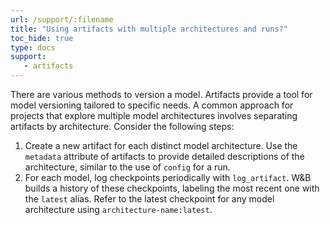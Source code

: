 ```yaml
---
url: /support/:filename
title: "Using artifacts with multiple architectures and runs?"
toc_hide: true
type: docs
support:
   - artifacts
---
```

There are various methods to version a model. Artifacts provide a tool for model versioning tailored to specific needs. A common approach for projects that explore multiple model architectures involves separating artifacts by architecture. Consider the following steps:

1. Create a new artifact for each distinct model architecture. Use the `metadata` attribute of artifacts to provide detailed descriptions of the architecture, similar to the use of `config` for a run.
2. For each model, log checkpoints periodically with `log_artifact`. W&B builds a history of these checkpoints, labeling the most recent one with the `latest` alias. Refer to the latest checkpoint for any model architecture using `architecture-name:latest`.

